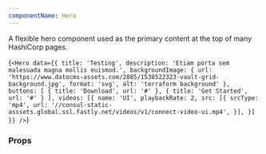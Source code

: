 ```yaml
---
componentName: Hero
---
```


A flexible hero component used as the primary content at the top of many HashiCorp pages.

<LiveComponent>{`<Hero
  data={{
    title: 'Testing',
    description: 'Etiam porta sem malesuada magna mollis euismod.',
    backgroundImage: {
      url: 'https://www.datocms-assets.com/2885/1538522323-vault-grid-background.jpg',
      format: 'svg',
      alt: 'terraform background'
    },
    buttons: [
      { title: 'Download', url: '#' },
      { title: 'Get Started', url: '#' }
    ],
    videos: [{
      name: 'UI',
      playbackRate: 2,
      src: [{
        srcType: 'mp4',
        url: '//consul-static-asssets.global.ssl.fastly.net/videos/v1/connect-video-ui.mp4',
      }],
    }]
  }}
/>`}</LiveComponent>

<UsageDetails packageJson={packageJson} />

### Props

<PropsTable props={componentProps} />
